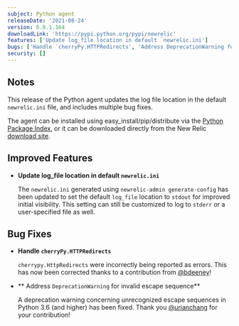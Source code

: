 ```yaml
---
subject: Python agent
releaseDate: '2021-08-24'
version: 6.8.1.164
downloadLink: 'https://pypi.python.org/pypi/newrelic'
features: ['Update log_file location in default `newrelic.ini']
bugs: ['Handle `cherryPy.HTTPRedirects', 'Address DeprecationWarning for invalid escape sequence']
security: []
---
```


## Notes

This release of the Python agent updates the log file location in the default `newrelic.ini` file, and includes multiple bug fixes.

The agent can be installed using easy_install/pip/distribute via the [Python Package Index](https://pypi.python.org/pypi/newrelic), or it can be downloaded directly from the New Relic [download site](https://download.newrelic.com/python_agent/release).

## Improved Features

* **Update log_file location in default `newrelic.ini`**

  The `newrelic.ini` generated using `newrelic-admin generate-config` has been updated to set the default `log_file` location to `stdout` for improved initial visibility. This setting can still be customized to log to `stderr` or a user-specified file as well.

## Bug Fixes

* **Handle `cherryPy.HTTPRedirects`**

  `cherrypy.HttpRedirects` were incorrectly being reported as errors. This has now been corrected thanks to a contribution from [@bdeeney](https://github.com/bdeeney)!

* ** Address `DeprecationWarning` for invalid escape sequence**

  A deprecation warning concerning unrecognized escape sequences in Python 3.6 (and higher) has been fixed. Thank you [@urianchang](https://github.com/urianchang) for your contribution!
